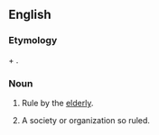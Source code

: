 ==English==

===Etymology===
{{etyl|grc|en}} {{term|γέρων||old man|tr=géros|lang=grc}} + {{term|-archy}}.

===Noun===
{{en-noun|geriarchies|-}}

# {{context|rare|uncountable|lang=en}} Rule by the [[elderly]].
# {{context|rare|countable|lang=en}} A society or organization so ruled.